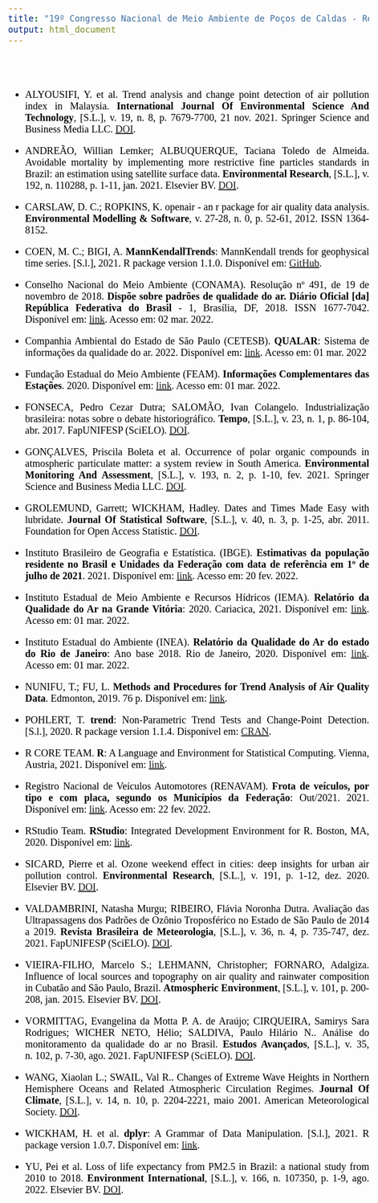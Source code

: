 ```yaml
---
title: "19º Congresso Nacional de Meio Ambiente de Poços de Caldas - References"
output: html_document
---
```

```{=html}
<style>
body {
  color: black;
  font-family: Times;
  font-size: 20px;
  text-align: justify;
  text-justify: inter-word;
}
pre {
  background-color: lightgreen;
}
#TOC {
  color: #A8CF45;
  font-family: Times;
  font-size: 14px;
  border-color: black;
}
#header {
  color: #00943E;
}
</style>
```

<br>
<br>

* ALYOUSIFI, Y. et al. Trend analysis and change point detection of air pollution index in
Malaysia. **International Journal Of Environmental Science And Technology**, [S.L.], v. 19, n.
8, p. 7679-7700, 21 nov. 2021. Springer Science and Business Media LLC. [DOI](http://dx.doi.org/10.1007/s13762-021-03672-w).

* ANDREÃO, Willian Lemker; ALBUQUERQUE, Taciana Toledo de Almeida. Avoidable
mortality by implementing more restrictive fine particles standards in Brazil: an estimation using
satellite surface data. **Environmental Research**, [S.L.], v. 192, n. 110288, p. 1-11, jan. 2021.
Elsevier BV. [DOI](http://dx.doi.org/10.1016/j.envres.2020.110288).

* CARSLAW, D. C.; ROPKINS, K. openair - an r package for air quality data analysis. **Environmental Modelling & Software**, v. 27-28, n. 0, p. 52-61, 2012. ISSN 1364-8152.

* COEN, M. C.; BIGI, A. **MannKendallTrends**: MannKendall trends for geophysical time
series. [S.l.], 2021. R package version 1.1.0. Disponível em: [GitHub](https://mannkendall.github.io/R/>).

* Conselho Nacional do Meio Ambiente (CONAMA). Resolução nº 491, de 19 de novembro de 2018. **Dispõe sobre padrões de qualidade do ar. Diário Oficial [da] República Federativa do Brasil** - 1, Brasília, DF, 2018. ISSN 1677-7042. Disponível em: [link](https://www.in.gov.br/materia/-/asset_publisher/Kujrw0TZC2Mb/content/id/51058895). Acesso
em: 02 mar. 2022.

* Companhia Ambiental do Estado de São Paulo (CETESB). **QUALAR**: Sistema de informações
da qualidade do ar. 2022. Disponível em: [link](https://qualar.cetesb.sp.gov.br/qualar/home.do).
Acesso em: 01 mar. 2022

* Fundação Estadual do Meio Ambiente (FEAM). **Informações Complementares das Estações**. 2020. Disponível em: [link](http://www.feam.br/images/stories/2020/QUALIDADE_DO_AR/Tabela_Inform%C3%A7%C3%B5es_Complementares_das_Esta%C3%A7%C3%B5es.xlsx). Acesso em: 01 mar. 2022.

* FONSECA, Pedro Cezar Dutra; SALOMÃO, Ivan Colangelo. Industrialização brasileira: notas sobre o debate historiográfico. **Tempo**, [S.L.], v. 23, n. 1, p. 86-104, abr. 2017. FapUNIFESP (SciELO). [DOI](http://dx.doi.org/10.1590/tem-1980-542x2017v230105).

* GONÇALVES, Priscila Boleta et al. Occurrence of polar organic compounds in atmospheric particulate matter: a system review in South America. **Environmental Monitoring And Assessment**, [S.L.], v. 193, n. 2, p. 1-10, fev. 2021. Springer Science and Business Media LLC. [DOI](http://dx.doi.org/10.1007/s10661-021-08881-x).

* GROLEMUND, Garrett; WICKHAM, Hadley. Dates and Times Made Easy with lubridate. **Journal Of Statistical Software**, [S.L.], v. 40, n. 3, p. 1-25, abr. 2011. Foundation for Open Access Statistic. [DOI](http://dx.doi.org/10.18637/jss.v040.i03).

* Instituto Brasileiro de Geografia e Estatística. (IBGE). **Estimativas da população residente no Brasil e Unidades da Federação com data de referência em 1º de julho de 2021**. 2021. Disponível em: [link](https://ftp.ibge.gov.br/Estimativas_de_Populacao/Estimativas_2021/estimativa_dou_2021.ods). Acesso em: 20 fev. 2022.

* Instituto Estadual de Meio Ambiente e Recursos Hídricos (IEMA). **Relatório da Qualidade do Ar na Grande Vitória**: 2020. Cariacica, 2021. Disponível em: [link](https://iema.es.gov.br/Media/iema/CQAI/Relatorios_anuais/IEMA_CQAI_Relat%C3%B3rio_Anual_da_Qualidade_do_Ar_2020.pdf). Acesso em: 01 mar. 2022.

* Instituto Estadual do Ambiente (INEA). **Relatório da Qualidade do Ar do estado do Rio de Janeiro**: Ano base 2018. Rio de Janeiro, 2020. Disponível em: [link](http://www.inea.rj.gov.br/wpcontent/uploads/2020/11/relatorio-qualidade-ar-2018.pdf). Acesso em: 01 mar. 2022.

* NUNIFU, T.; FU, L. **Methods and Procedures for Trend Analysis of Air Quality Data**. Edmonton, 2019. 76 p. Disponível em: [link](https://open.alberta.ca/dataset/dad9671a-e0cd-493a-8b45-3747bf9e1e9f/resource/409c4cc3-ecdb-4391-9a7e-1ce21a799ea5/download/methodsprocedures-trend-analysis-air-quality-data.pdf).

* POHLERT, T. **trend**: Non-Parametric Trend Tests and Change-Point Detection. [S.l.], 2020. R package version 1.1.4. Disponível em: [CRAN](https://CRAN.R-project.org/package=trend).

* R CORE TEAM. **R**: A Language and Environment for Statistical Computing. Vienna, Austria, 2021. Disponível em: [link](https://www.R-project.org/).

* Registro Nacional de Veículos Automotores (RENAVAM). **Frota de veículos, por tipo e com placa, segundo os Municípios da Federação**: Out/2021. 2021. Disponível em: [link](https://www.gov.br/infraestrutura/pt-br/assuntos/transito/arquivossenatran/estatisticas/renavam/2021/outubro/frota-munic-modelo-outubro-2021.xls). Acesso em: 22 fev. 2022.

* RStudio Team. **RStudio**: Integrated Development Environment for R. Boston, MA, 2020. Disponível em: [link](http://www.rstudio.com/).

* SICARD, Pierre et al. Ozone weekend effect in cities: deep insights for urban air pollution control. **Environmental Research**, [S.L.], v. 191, p. 1-12, dez. 2020. Elsevier BV. [DOI](http://dx.doi.org/10.1016/j.envres.2020.110193).

* VALDAMBRINI, Natasha Murgu; RIBEIRO, Flávia Noronha Dutra. Avaliação das Ultrapassagens dos Padrões de Ozônio Troposférico no Estado de São Paulo de 2014 a 2019. **Revista Brasileira de Meteorologia**, [S.L.], v. 36, n. 4, p. 735-747, dez. 2021. FapUNIFESP (SciELO). [DOI](http://dx.doi.org/10.1590/0102-7786360046).

* VIEIRA-FILHO, Marcelo S.; LEHMANN, Christopher; FORNARO, Adalgiza. Influence of local sources and topography on air quality and rainwater composition in Cubatão and São Paulo, Brazil. **Atmospheric Environment**, [S.L.], v. 101, p. 200-208, jan. 2015. Elsevier BV. [DOI](http://dx.doi.org/10.1016/j.atmosenv.2014.11.025).

* VORMITTAG, Evangelina da Motta P. A. de Araújo; CIRQUEIRA, Samirys Sara Rodrigues; WICHER NETO, Hélio; SALDIVA, Paulo Hilário N.. Análise do monitoramento da qualidade do ar no Brasil. **Estudos Avançados**, [S.L.], v. 35, n. 102, p. 7-30, ago. 2021. FapUNIFESP (SciELO). [DOI](http://dx.doi.org/10.1590/s0103-4014.2021.35102.002).

* WANG, Xiaolan L.; SWAIL, Val R.. Changes of Extreme Wave Heights in Northern Hemisphere Oceans and Related Atmospheric Circulation Regimes. **Journal Of Climate**, [S.L.], v. 14, n. 10, p. 2204-2221, maio 2001. American Meteorological Society. [DOI](http://dx.doi.org/10.1175/1520-0442(2001)0142.0.co;2).

* WICKHAM, H. et al. **dplyr**: A Grammar of Data Manipulation. [S.l.], 2021. R package version 1.0.7. Disponível em: [link](https://CRAN.R-project.org/package=dplyr).

* YU, Pei et al. Loss of life expectancy from PM2.5 in Brazil: a national study from 2010 to 2018. **Environment International**, [S.L.], v. 166, n. 107350, p. 1-9, ago. 2022. Elsevier BV. [DOI](http://dx.doi.org/10.1016/j.envint.2022.107350).
